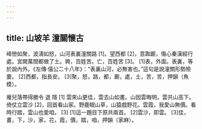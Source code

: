 ```yaml
---
---
---
```

title: 山坡羊 潼關懷古
---



峰巒如聚，波濤如怒，山河表裏潼關路 [1]。望西都 [2]，意踟躕，傷心秦漢經行處。宮闕萬間都做了土。興，百姓苦。亡，百姓苦 [3]。 [1]表，外面。表裏，等於說內外。《左傳·僖公二十八年》：“表裏山河，必無害也。”這句是說潼關形勢險要。 [2]西都，指長安。 [3]聚，怒，路，都，躕，處，土，苦，苦，押韻（魚模）。

雁兒落帶得勝令 退 隱 [1] 雲來山更佳，雲去山如畫。山因雲晦明，雲共山高下。 倚仗立雲沙 [2]，回首看山家。野鹿眠山草，山猿戲野花。雲霞，我愛山無價。看時行踏，雲山也愛咱。 [3] [1]這一題目下原共兩首。 [2]雲沙，即雲。 [3]佳，畫，下，沙，家，花，霞，價，踏，咱，押韻（家麻）。
